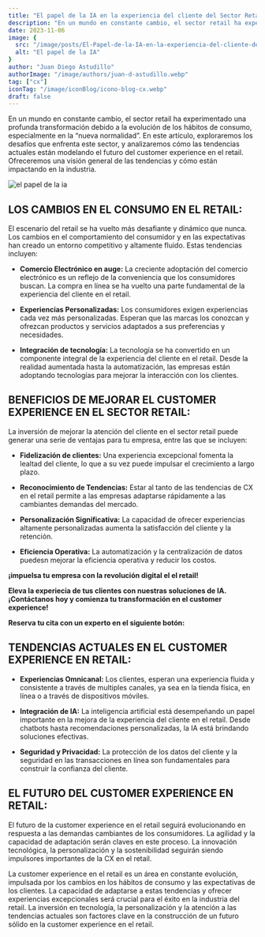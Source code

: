 ```yaml
---
title: "El papel de la IA en la experiencia del cliente del Sector Retail"
description: "En un mundo en constante cambio, el sector retail ha experimentado una profunda transformación debido a la evolución de los hábitos de consumo, especialmente en la “nueva normalidad”. En este artículo, exploraremos los desafíos que enfrenta este sector, y analizaremos cómo las tendencias actuales están modelando el futuro del customer experience en el retail. Ofreceremos una visión general de las tendencias y cómo están impactando en la industria."
date: 2023-11-06
image: {
  src: "/image/posts/El-Papel-de-la-IA-en-la-experiencia-del-cliente-del-Sector-Retail-1-1024x576.webp",
  alt: "El papel de la IA"
}
author: "Juan Diego Astudillo"
authorImage: "/image/authors/juan-d-astudillo.webp"
tag: ["cx"]
iconTag: "/image/iconBlog/icono-blog-cx.webp"
draft: false
---
```



En un mundo en constante cambio, el sector retail ha experimentado una profunda transformación debido a la evolución de los hábitos de consumo, especialmente en la “nueva normalidad”. En este artículo, exploraremos los desafíos que enfrenta este sector, y analizaremos cómo las tendencias actuales están modelando el futuro del customer experience en el retail. Ofreceremos una visión general de las tendencias y cómo están impactando en la industria.

![el papel de la ia](/image/posts/El-Papel-de-la-IA-en-la-experiencia-del-cliente-del-Sector-Retail-1-1024x576.webp)

## LOS CAMBIOS EN EL CONSUMO EN EL RETAIL:
El escenario del retail se ha vuelto más desafiante y dinámico que nunca. Los cambios en el comportamiento del consumidor y en las expectativas han creado un entorno competitivo y altamente fluido. Estas tendencias incluyen:

- **Comercio Electrónico en auge:** La creciente adoptación del comercio electrónico es un reflejo de la conveniencia que los consumidores buscan. La compra en línea se ha vuelto una parte fundamental de la experiencia del cliente en el retail.

- **Experiencias Personalizadas:** Los consumidores exigen experiencias cada vez más personalizadas. Esperan que las marcas los conozcan y ofrezcan productos y servicios adaptados a sus preferencias y necesidades.

- **Integración de tecnología:** La tecnología se ha convertido en un componente integral de la experiencia del cliente en el retail. Desde la realidad aumentada hasta la automatización, las empresas están adoptando tecnologías para mejorar la interacción con los clientes.

## BENEFICIOS DE MEJORAR EL CUSTOMER EXPERIENCE EN EL SECTOR RETAIL:

La inversión de mejorar la atención del cliente en el sector retail puede generar una serie de ventajas para tu empresa, entre las que se incluyen:

- **Fidelización de clientes:** Una experiencia excepcional fomenta la lealtad del cliente, lo que a su vez puede impulsar el crecimiento a largo plazo.

- **Reconocimiento de Tendencias:** Estar al tanto de las tendencias de CX en el retail permite a las empresas adaptarse rápidamente a las cambiantes demandas del mercado.

- **Personalización Significativa:** La capacidad de ofrecer experiencias altamente personalizadas aumenta la satisfacción del cliente y la retención.

- **Eficiencia Operativa:** La automatización y la centralización de datos puedesn mejorar la eficiencia operativa y reducir los costos.

**¡impuelsa tu empresa con la revolución digital el el retail!**

**Eleva la experiecia de tus clientes con nuestras soluciones de IA. ¡Contáctanos hoy y comienza tu transformación en el customer experience!**

**Reserva tu cita con un experto en el siguiente botón:**

<Link text="¡reservar cita!" href="/experiencia-del-cliente"/>

## TENDENCIAS ACTUALES EN EL CUSTOMER EXPERIENCE EN RETAIL:

- **Experiencias Omnicanal:** Los clientes, esperan una experiencia fluida y consistente a través de multiples canales, ya sea en la tienda física, en línea o a través de dispositivos móviles.

- **Integración de IA:** La inteligencia artificial está desempeñando un papel importante en la mejora de la experiencia del cliente en el retail. Desde chatbots hasta recomendaciones personalizadas, la IA está brindando soluciones efectivas.

- **Seguridad y Privacidad:** La protección de los datos del cliente y la seguridad en las transacciones en línea son fundamentales para construir la confianza del cliente.

## EL FUTURO DEL CUSTOMER EXPERIENCE EN RETAIL:

El futuro de la customer experience en el retail seguirá evolucionando en respuesta a las demandas cambiantes de los consumidores. La agilidad y la capacidad de adaptación serán claves en este proceso. La innovación tecnológica, la personalización y la sostenibilidad seguirán siendo impulsores importantes de la CX en el retail.

La customer experience en el retail es un área en constante evolución, impulsada por los cambios en los hábitos de consumo y las expectativas de los clientes. La capacidad de adaptarse a estas tendencias y ofrecer experiencias excepcionales será crucial para el éxito en la industria del retail. La inversión en tecnología, la personalización y la atención a las tendencias actuales son factores clave en la construcción de un futuro sólido en la customer experience en el retail.